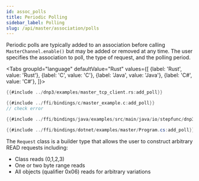 ```yaml
---
id: assoc_polls
title: Periodic Polling
sidebar_label: Polling
slug: /api/master/association/polls
---
```



Periodic polls are typically added to an association before calling `MasterChannel.enable()` but may be added or removed at any time. The user specifies the
association to poll, the type of request, and the polling period.

<Tabs
groupId="language"
defaultValue="Rust"
values={[
{label: 'Rust', value: 'Rust'},
{label: 'C', value: 'C'},
{label: 'Java', value: 'Java'},
{label: 'C#', value: 'C#'},
]}>
<TabItem value="Rust">

```rust
{{#include ../dnp3/examples/master_tcp_client.rs:add_poll}}
```

</TabItem>
<TabItem value="C">

```c
{{#include ../ffi/bindings/c/master_example.c:add_poll}}
// check error
```

</TabItem>
<TabItem value="Java">

```java
{{#include ../ffi/bindings/java/examples/src/main/java/io/stepfunc/dnp3/examples/MasterExample.java:add_poll}}
```

</TabItem>
<TabItem value="C#">

```csharp
{{#include ../ffi/bindings/dotnet/examples/master/Program.cs:add_poll}}
```

</TabItem>
</Tabs>

The `Request` class is a builder type that allows the user to construct arbitrary READ requests including:

* Class reads (0,1,2,3)
* One or two byte range reads
* All objects (qualifier 0x06) reads for arbitrary variations

